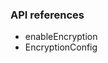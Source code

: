 <PlatformWrapper platform="flutter">
        
### API references

* <Link target="_blank" to="{{global.API_REF_FLUTTER_ROOT}}/class_irtcengine.html#api_enableencryption">enableEncryption</Link>

* <Link target="_blank" to="{{global.API_REF_FLUTTER_ROOT}}/rtc_api_data_type.html#class_encryptionconfig">EncryptionConfig</Link>

</PlatformWrapper>